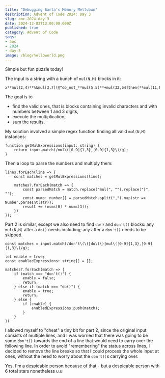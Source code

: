 ```yaml
---
title: "Debugging Santa's Memory Meltdown"
description: Advent of Code 2024: Day 3
slug: aoc-2024-day-3
date: 2024-12-03T12:00:00.000Z
published: true
category: Advent of Code
tags:
- aoc
- 2024
- day-3
image: /blog/helloworld.png
---
```


Simple but fun puzzle today!

The input is a string with a bunch of `mul(N,M)` blocks in it:

```
x**mul(2,4)**%&mul[3,7]!@^do_not_**mul(5,5)**+mul(32,64]then(**mul(11,8)****mul(8,5)**)
```

The goal is to

- find the valid ones, that is blocks containing invalid characters and with numbers between 1 and 3 digits,
- execute the multiplication,
- sum the results.

My solution involved a simple regex function finding all valid `mul(N,M)` instances:

```
function getMulExpressions(input: string) {
    return input.match(/mul\([0-9]{1,3},[0-9]{1,3}\)/g);
}
```

Then a loop to parse the numbers and multiply them:

```
lines.forEach(line => {
    const matches = getMulExpressions(line);

    matches?.forEach(match => {
        const parsedMatch = match.replace("mul(", "").replace(")", "");
        const nums: number[] = parsedMatch.split(",").map(str => Number.parseInt(str));
        result += (nums[0] * nums[1]);
    })
});
```

Part 2 is similar, except we also need to find `do()` and `don't()` blocks: any `mul(N,M)` after a `do()` needs including; any after a `don't()` needs to be skipped.

```
const matches = input.match(/don't\(\)|do\(\)|mul\([0-9]{1,3},[0-9]{1,3}\)/g);

let enable = true;
const enabledExpressions: string[] = [];

matches?.forEach(match => {
    if (match === "don't()") {
        enable = false;
        return;
    } else if (match === "do()") {
        enable = true;
        return;
    } else {
        if (enable) {
            enabledExpressions.push(match);
        }
    }
})
```

I allowed myself to "cheat" a tiny bit for part 2, since the original input consists of multiple lines, and I was worried that there was going to be some `don't()` towards the end of a line that would need to carry over the following line. In order to avoid "remembering" the status across lines, I decided to remove the line breaks so that I could process the whole input at ones, without the need to worry about the `don't()`s carrying over.

Yes, I'm a despicable person because of that - but a despicable person with 6 total stars nonetheless u.u
